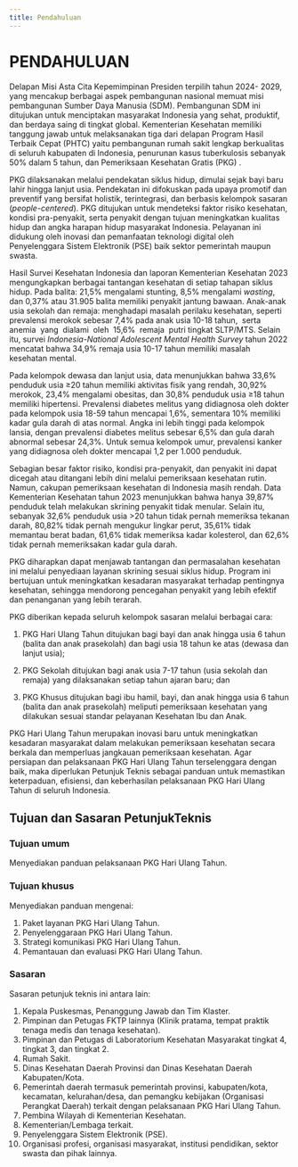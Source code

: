 ```yaml
---
title: Pendahuluan
---
```


# PENDAHULUAN

Delapan Misi Asta Cita Kepemimpinan Presiden terpilih tahun 2024- 2029, yang mencakup berbagai aspek pembangunan nasional memuat misi pembangunan Sumber Daya Manusia (SDM). Pembangunan SDM ini ditujukan untuk menciptakan masyarakat Indonesia yang sehat, produktif, dan berdaya saing di tingkat global. Kementerian Kesehatan memiliki tanggung jawab untuk melaksanakan tiga dari delapan Program Hasil Terbaik Cepat (PHTC) yaitu pembangunan rumah sakit lengkap berkualitas di seluruh kabupaten di Indonesia, penurunan kasus tuberkulosis sebanyak 50% dalam 5 tahun, dan Pemeriksaan Kesehatan Gratis (PKG) .

PKG dilaksanakan melalui pendekatan siklus hidup, dimulai sejak bayi baru lahir hingga lanjut usia. Pendekatan ini difokuskan pada upaya promotif dan preventif yang bersifat holistik, terintegrasi, dan berbasis kelompok sasaran (_people-centered_). PKG ditujukan untuk mendeteksi faktor risiko kesehatan, kondisi pra-penyakit, serta penyakit dengan tujuan meningkatkan kualitas hidup dan angka harapan hidup masyarakat Indonesia. Pelayanan ini didukung oleh inovasi dan pemanfaatan teknologi digital oleh Penyelenggara Sistem Elektronik (PSE) baik sektor pemerintah maupun swasta.

Hasil Survei Kesehatan Indonesia dan laporan Kementerian Kesehatan 2023 mengungkapkan berbagai tantangan kesehatan di setiap tahapan siklus hidup. Pada balita: 21,5% mengalami stunting, 8,5% mengalami _wasting_, dan 0,37% atau 31.905 balita memiliki penyakit jantung bawaan. Anak-anak usia sekolah dan remaja: menghadapi masalah perilaku kesehatan, seperti prevalensi merokok sebesar 7,4% pada anak usia 10-18 tahun,  serta  anemia  yang  dialami  oleh  15,6%  remaja  putri tingkat SLTP/MTS. Selain itu, survei _Indonesia-National Adolescent Mental Health Survey_ tahun 2022 mencatat bahwa 34,9% remaja usia 10-17 tahun memiliki masalah kesehatan mental.

Pada kelompok dewasa dan lanjut usia, data menunjukkan bahwa 33,6% penduduk usia ≥20 tahun memiliki aktivitas fisik yang rendah, 30,92% merokok, 23,4% mengalami obesitas, dan 30,8% penduduk usia ≥18 tahun memiliki hipertensi. Prevalensi diabetes melitus yang didiagnosa oleh dokter pada kelompok usia 18-59 tahun mencapai 1,6%, sementara 10% memiliki kadar gula darah di atas normal. Angka ini lebih tinggi pada kelompok lansia, dengan prevalensi diabetes melitus sebesar 6,5% dan gula darah abnormal sebesar 24,3%. Untuk semua kelompok umur, prevalensi kanker yang didiagnosa oleh dokter mencapai 1,2 per 1.000 penduduk.

Sebagian besar faktor risiko, kondisi pra-penyakit, dan penyakit ini dapat dicegah atau ditangani lebih dini melalui pemeriksaan kesehatan rutin. Namun, cakupan pemeriksaan kesehatan di Indonesia masih rendah. Data Kementerian Kesehatan tahun 2023 menunjukkan bahwa hanya 39,87% penduduk telah melakukan skrining penyakit tidak menular. Selain itu, sebanyak 32,6% penduduk usia >20 tahun tidak pernah memeriksa tekanan darah, 80,82% tidak pernah mengukur lingkar perut, 35,61% tidak memantau berat badan, 61,6% tidak memeriksa kadar kolesterol, dan 62,6% tidak pernah memeriksakan kadar gula darah.

PKG diharapkan dapat menjawab tantangan dan permasalahan kesehatan ini melalui penyediaan layanan skrining sesuai siklus hidup. Program ini bertujuan untuk meningkatkan kesadaran masyarakat terhadap pentingnya kesehatan, sehingga mendorong pencegahan penyakit yang lebih efektif dan penanganan yang lebih terarah.

PKG diberikan kepada seluruh kelompok sasaran melalui berbagai cara:

1. PKG Hari Ulang Tahun ditujukan bagi bayi dan anak hingga usia 6 tahun (balita dan anak prasekolah) dan bagi usia 18 tahun ke atas (dewasa dan lanjut usia);

2. PKG Sekolah ditujukan bagi anak usia 7-17 tahun (usia sekolah dan remaja) yang dilaksanakan setiap tahun ajaran baru; dan

3. PKG Khusus ditujukan bagi ibu hamil, bayi, dan anak hingga usia 6 tahun (balita dan anak prasekolah) meliputi pemeriksaan kesehatan yang dilakukan sesuai standar pelayanan Kesehatan Ibu dan Anak.

PKG Hari Ulang Tahun merupakan inovasi baru untuk meningkatkan kesadaran masyarakat dalam melakukan pemeriksaan kesehatan secara berkala dan memperluas jangkauan pemeriksaan kesehatan. Agar persiapan dan pelaksanaan PKG Hari Ulang Tahun terselenggara dengan baik, maka diperlukan Petunjuk Teknis sebagai panduan untuk memastikan keterpaduan, efisiensi, dan keberhasilan pelaksanaan PKG Hari Ulang Tahun di seluruh Indonesia.

## Tujuan dan Sasaran PetunjukTeknis

### Tujuan umum

Menyediakan panduan pelaksanaan PKG Hari Ulang Tahun.

### Tujuan khusus

Menyediakan panduan mengenai:
1. Paket layanan PKG Hari Ulang Tahun.
2. Penyelenggaraan PKG Hari Ulang Tahun.
3. Strategi komunikasi PKG Hari Ulang Tahun.
4. Pemantauan dan evaluasi PKG Hari Ulang Tahun.

### Sasaran

Sasaran petunjuk teknis ini antara lain:
1. Kepala Puskesmas, Penanggung Jawab dan Tim Klaster.
2. Pimpinan dan Petugas FKTP lainnya (Klinik pratama, tempat praktik tenaga medis dan tenaga kesehatan).
3. Pimpinan dan Petugas di Laboratorium Kesehatan Masyarakat tingkat 4, tingkat 3, dan tingkat 2.
4. Rumah Sakit.
5. Dinas Kesehatan Daerah Provinsi dan Dinas Kesehatan Daerah Kabupaten/Kota.
6. Pemerintah daerah termasuk pemerintah provinsi, kabupaten/kota, kecamatan, kelurahan/desa, dan pemangku kebijakan (Organisasi Perangkat Daerah) terkait dengan pelaksanaan PKG Hari Ulang Tahun.
7. Pembina Wilayah di Kementerian Kesehatan.
8. Kementerian/Lembaga terkait.
9. Penyelenggara Sistem Elektronik (PSE).
10. Organisasi profesi, organisasi masyarakat, institusi pendidikan, sektor swasta dan pihak lainnya.

  
